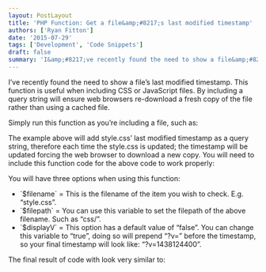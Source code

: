 ```yaml
---
layout: PostLayout
title: 'PHP Function: Get a file&amp;#8217;s last modified timestamp'
authors: ['Ryan Fitton']
date: '2015-07-29'
tags: ['Development', 'Code Snippets']
draft: false
summary: 'I&amp;#8217;ve recently found the need to show a file&amp;#8217;s last modified timestamp. This function is useful when including CSS or JavaScript files. By including a query string will ensure web browsers re-download a fresh copy of the file rather than using a cached file. Simply run this function as you&amp;#8217;re including a file, such as: [&amp;hellip;]'
---
```


<p>
  I&#8217;ve recently found the need to show a file&#8217;s last modified timestamp. This function
  is useful when including CSS or JavaScript files. By including a query string will ensure web
  browsers re-download a fresh copy of the file rather than using a cached file.
</p>
<p>Simply run this function as you&#8217;re including a file, such as:</p>
<p>
  <script src="https://gist.github.com/ryanfitton/0e78dc9bad39212f0d78.js"></script>The example
  above will add style.css&#8217; last modified timestamp as a query string, therefore each time the
  style.css is updated; the timestamp will be updated forcing the web browser to download a new
  copy. You will need to include this function code for the above code to work properly:
  <script src="https://gist.github.com/ryanfitton/9b23fbf0a4d0bd65f401.js"></script>
</p>
<p>You will have three options when using this function:</p>
<ul>
  <li>
    `$filename` = This is the filename of the item you wish to check. E.g.
    &#8220;style.css&#8221;.
  </li>
  <li>
    `$filepath` = You can use this variable to set the filepath of the above filename.
    Such as &#8220;css/&#8221;.
  </li>
  <li>
    `$displayV` = This option has a default value of &#8220;false&#8221;. You can change
    this variable to &#8220;true&#8221;, doing so will prepend &#8220;?v=&#8221; before the
    timestamp, so your final timestamp will look like: &#8220;?v=1438124400&#8221;.
  </li>
</ul>
<p>
  The final result of code with look very similar to:
  <br />
  <script src="https://gist.github.com/ryanfitton/413e2324c5566a71f6a4.js"></script>
</p>
